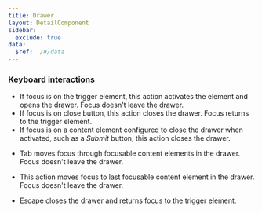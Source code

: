 ```yaml
---
title: Drawer
layout: DetailComponent
sidebar:
  exclude: true
data:
  $ref: ./#/data
---
```


### Keyboard interactions

<KeyboardControls>
<KeyboardControl keyOrCombos="Enter / Space">

- If focus is on the trigger element, this action activates the element and opens the drawer. Focus doesn't leave the drawer.
- If focus is on close button, this action closes the drawer. Focus returns to the trigger element.
- If focus is on a content element configured to close the drawer when activated, such as a _Submit_ button, this action closes the drawer.

</KeyboardControl>
<KeyboardControl keyOrCombos="Tab">

- Tab moves focus through focusable content elements in the drawer. Focus doesn't leave the drawer.

</KeyboardControl>
<KeyboardControl keyOrCombos="Shift + Tab">

- This action moves focus to last focusable content element in the drawer. Focus doesn't leave the drawer.

</KeyboardControl>
<KeyboardControl keyOrCombos="Escape">

- Escape closes the drawer and returns focus to the trigger element.

</KeyboardControl>
</KeyboardControls>
